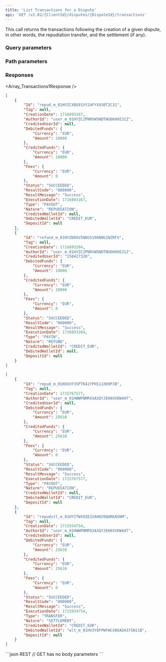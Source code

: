 ---
title: 'List Transactions for a Dispute'  
api: 'GET /v2.01/{ClientId}/disputes/{DisputeId}/transactions'  
---



This call returns the transactions following the creation of a given dispute, in other words, the repudiation transfer, and the settlement (if any).  

### Query parameters  

<Status />  

<ResultCode />  

<BeforeDate1 />  

<AfterDate1 />  

<Type />  

<Nature />  

### Path parameters  

<DisputeId />  

### Responses  

<AccordionGroup><Accordion title="200">  

<Array_Transactions1Response /></Accordion></AccordionGroup>  

<ResponseExample>  

```json 200 Dispute WON
[
    {
        "Id": "repud_m_01HYZCXBG91VY24FYXXSBT2C31",
        "Tag": null,
        "CreationDate": 1716893167,
        "AuthorId": "user_m_01HYZC2PNRVW5NDTNG6KHXE31Z",
        "CreditedUserId": null,
        "DebitedFunds": {
            "Currency": "EUR",
            "Amount": 10000
        },
        "CreditedFunds": {
            "Currency": "EUR",
            "Amount": 10000
        },
        "Fees": {
            "Currency": "EUR",
            "Amount": 0
        },
        "Status": "SUCCEEDED",
        "ResultCode": "000000",
        "ResultMessage": "Success",
        "ExecutionDate": 1716893167,
        "Type": "PAYOUT",
        "Nature": "REPUDIATION",
        "CreditedWalletId": null,
        "DebitedWalletId": "CREDIT_EUR",
        "DepositId": null
    },
    {
        "Id": "refund_m_01HYZD0XV5NDG5196BNG1NZRFV",
        "Tag": null,
        "CreationDate": 1716893284,
        "AuthorId": "user_m_01HYZC2PNRVW5NDTNG6KHXE31Z",
        "CreditedUserId": "150427320",
        "DebitedFunds": {
            "Currency": "EUR",
            "Amount": 10000
        },
        "CreditedFunds": {
            "Currency": "EUR",
            "Amount": 10000
        },
        "Fees": {
            "Currency": "EUR",
            "Amount": 0
        },
        "Status": "SUCCEEDED",
        "ResultCode": "000000",
        "ResultMessage": "Success",
        "ExecutionDate": 1716893284,
        "Type": "PAYIN",
        "Nature": "REFUND",
        "CreditedWalletId": "CREDIT_EUR",
        "DebitedWalletId": null,
        "DepositId": null
    }
]
```
````json 200 Dispute LOST
[
    {
        "Id": "repud_m_01HXXVF35PTKA1YPHS11XD9PJB",
        "Tag": null,
        "CreationDate": 1715767577,
        "AuthorId": "user_m_01HWWPNMR93ASQYJEH6XVDW44T",
        "CreditedUserId": null,
        "DebitedFunds": {
            "Currency": "EUR",
            "Amount": 25638
        },
        "CreditedFunds": {
            "Currency": "EUR",
            "Amount": 25638
        },
        "Fees": {
            "Currency": "EUR",
            "Amount": 0
        },
        "Status": "SUCCEEDED",
        "ResultCode": "000000",
        "ResultMessage": "Success",
        "ExecutionDate": 1715767577,
        "Type": "PAYOUT",
        "Nature": "REPUDIATION",
        "CreditedWalletId": null,
        "DebitedWalletId": "CREDIT_EUR",
        "DepositId": null
    },
    {
        "Id": "repudstl_m_01HY2TWX9ZE32AHQX9QARKA5NM",
        "Tag": null,
        "CreationDate": 1715934754,
        "AuthorId": "user_m_01HWWPNMR93ASQYJEH6XVDW44T",
        "CreditedUserId": null,
        "DebitedFunds": {
            "Currency": "EUR",
            "Amount": 25638
        },
        "CreditedFunds": {
            "Currency": "EUR",
            "Amount": 25638
        },
        "Fees": {
            "Currency": "EUR",
            "Amount": 0
        },
        "Status": "SUCCEEDED",
        "ResultCode": "000000",
        "ResultMessage": "Success",
        "ExecutionDate": 1715934754,
        "Type": "TRANSFER",
        "Nature": "SETTLEMENT",
        "CreditedWalletId": "CREDIT_EUR",
        "DebitedWalletId": "wlt_m_01HV3Y0FPWFWCX86AD437SN11B",
        "DepositId": null
    }
]
````


</ResponseExample>  

<RequestExample>  
```json REST
// GET has no body parameters
```
    <PhpListTransactionsDispute />
    <NodeListDisputeTransactions />
    <RubyListTransactionsDispute />
</RequestExample>